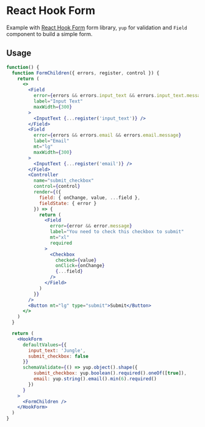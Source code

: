 # React Hook Form

Example with [React Hook Form](https://react-hook-form.com/) form library, `yup` for validation and `Field` component to build a simple form.

## Usage

```jsx
function() {
  function FormChildren({ errors, register, control }) {
    return (
      <>
        <Field
          error={errors && errors.input_text && errors.input_text.message}
          label="Input Text"
          maxWidth={300}
        >
          <InputText {...register('input_text')} />
        </Field>
        <Field
          error={errors && errors.email && errors.email.message}
          label="Email"
          mt="lg"
          maxWidth={300}
        >
          <InputText {...register('email')} />
        </Field>
        <Controller
          name="submit_checkbox"
          control={control}
          render={({
            field: { onChange, value, ...field },
            fieldState: { error }
          }) => {
            return (
              <Field
                error={error && error.message}
                label="You need to check this checkbox to submit"
                mt="xl"
                required
              >
                <Checkbox
                  checked={value}
                  onClick={onChange}
                  {...field}
                />
              </Field>
            )
          }}
        />
        <Button mt="lg" type="submit">Submit</Button>
      </>
    )
  }

  return (
    <HookForm
      defaultValues={{
        input_text: 'Jungle',
        submit_checkbox: false
      }}
      schemaValidate={() => yup.object().shape({
          submit_checkbox: yup.boolean().required().oneOf([true]),
          email: yup.string().email().min(6).required()
        })
      }
    >
      <FormChildren />
    </HookForm>
  )
}
```

<pagination />
